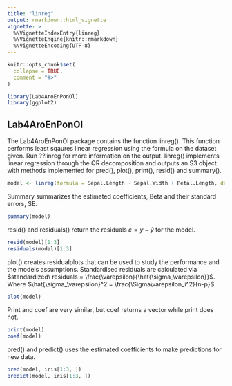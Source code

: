 ```yaml
---
title: "linreg"
output: rmarkdown::html_vignette
vignette: >
  %\VignetteIndexEntry{linreg}
  %\VignetteEngine{knitr::rmarkdown}
  %\VignetteEncoding{UTF-8}
---
```


```r
knitr::opts_chunk$set(
  collapse = TRUE,
  comment = "#>"
)
```

```r
library(Lab4AroEnPonOl)
library(ggplot2)
```

## Lab4AroEnPonOl
The Lab4AroEnPonOl package contains the function linreg(). This function performs least sqaures linear regression using the formula on the dataset given. Run ??linreg for more information on the output.
linreg() implements linear regression through the QR decomposition and outputs an S3 object with methods implemented for pred(), plot(), print(), resid() and summary(). 

```r
model <- linreg(formula = Sepal.Length ~ Sepal.Width + Petal.Length, data = iris[-c(1:5), ])
```

Summary summarizes the estimated coefficients, Beta and their standard errors, SE. 

```r
summary(model)
```
resid() and residuals() return the residuals $\varepsilon=y-\hat{y}$ for the model.
```r
resid(model)[1:3]
residuals(model)[1:3]
```

plot() creates residualplots that can be used to study the performance and the models assumptions. Standardised residuals are calculated via $standardized\ residuals = \frac{\varepsilon}{\hat{\sigma_\varepsilon}}$. Where $\hat{\sigma_\varepsilon}^2 = \frac{\Sigma\varepsilon_i^2}{n-p}$.
```r
plot(model)
```

Print and coef are very similar, but coef returns a vector while print does not.
```r
print(model)
coef(model)
```
pred() and predict() uses the estimated coefficients to make predictions for new data.
```r
pred(model, iris[1:3, ])
predict(model, iris[1:3, ])
```
